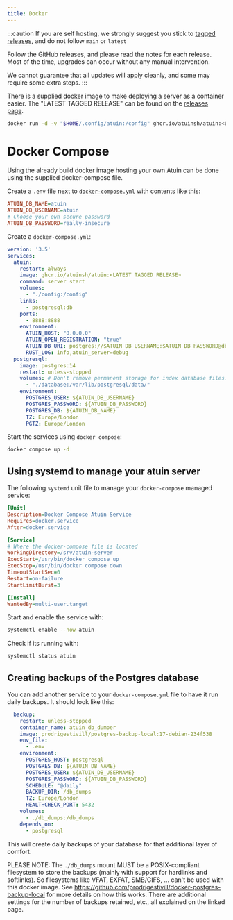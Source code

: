 ```yaml
---
title: Docker
---
```


:::caution
If you are self hosting, we strongly suggest you stick to [tagged releases](https://github.com/atuinsh/atuin/releases), and do not follow `main` or `latest`

Follow the GitHub releases, and please read the notes for each release. Most of the time, upgrades can occur without any manual intervention.

We cannot guarantee that all updates will apply cleanly, and some may require some extra steps.
:::

There is a supplied docker image to make deploying a server as a container easier. The "LATEST TAGGED RELEASE" can be found on the [releases page](https://github.com/atuinsh/atuin/releases).

```sh
docker run -d -v "$HOME/.config/atuin:/config" ghcr.io/atuinsh/atuin:<LATEST TAGGED RELEASE> server start
```

# Docker Compose

Using the already build docker image hosting your own Atuin can be done using the supplied docker-compose file.

Create a `.env` file next to [`docker-compose.yml`](https://github.com/atuinsh/atuin/raw/main/docker-compose.yml) with contents like this:

```ini
ATUIN_DB_NAME=atuin
ATUIN_DB_USERNAME=atuin
# Choose your own secure password
ATUIN_DB_PASSWORD=really-insecure
```

Create a `docker-compose.yml`:

```yaml
version: '3.5'
services:
  atuin:
    restart: always
    image: ghcr.io/atuinsh/atuin:<LATEST TAGGED RELEASE>
    command: server start
    volumes:
      - "./config:/config"
    links:
      - postgresql:db
    ports:
      - 8888:8888
    environment:
      ATUIN_HOST: "0.0.0.0"
      ATUIN_OPEN_REGISTRATION: "true"
      ATUIN_DB_URI: postgres://$ATUIN_DB_USERNAME:$ATUIN_DB_PASSWORD@db/$ATUIN_DB_NAME
      RUST_LOG: info,atuin_server=debug
  postgresql:
    image: postgres:14
    restart: unless-stopped
    volumes: # Don't remove permanent storage for index database files!
      - "./database:/var/lib/postgresql/data/"
    environment:
      POSTGRES_USER: ${ATUIN_DB_USERNAME}
      POSTGRES_PASSWORD: ${ATUIN_DB_PASSWORD}
      POSTGRES_DB: ${ATUIN_DB_NAME}
      TZ: Europe/London
      PGTZ: Europe/London
```

Start the services using `docker compose`:

```sh
docker compose up -d
```

## Using systemd to manage your atuin server

The following `systemd` unit file to manage your `docker-compose` managed service:

```ini
[Unit]
Description=Docker Compose Atuin Service
Requires=docker.service
After=docker.service

[Service]
# Where the docker-compose file is located
WorkingDirectory=/srv/atuin-server
ExecStart=/usr/bin/docker compose up
ExecStop=/usr/bin/docker compose down
TimeoutStartSec=0
Restart=on-failure
StartLimitBurst=3

[Install]
WantedBy=multi-user.target
```

Start and enable the service with:

```sh
systemctl enable --now atuin
```

Check if its running with:

```sh
systemctl status atuin
```

## Creating backups of the Postgres database

You can add another service to your `docker-compose.yml` file to have it run daily backups. It should look like this:

```yaml
  backup:
    restart: unless-stopped
    container_name: atuin_db_dumper
    image: prodrigestivill/postgres-backup-local:17-debian-234f538
    env_file:
      - .env
    environment:
      POSTGRES_HOST: postgresql
      POSTGRES_DB: ${ATUIN_DB_NAME}
      POSTGRES_USER: ${ATUIN_DB_USERNAME}
      POSTGRES_PASSWORD: ${ATUIN_DB_PASSWORD}
      SCHEDULE: "@daily"
      BACKUP_DIR: /db_dumps
      TZ: Europe/London
      HEALTHCHECK_PORT: 5432
    volumes:
      - ./db_dumps:/db_dumps
    depends_on:
      - postgresql
```

This will create daily backups of your database for that additional layer of comfort.

PLEASE NOTE: The `./db_dumps` mount MUST be a POSIX-compliant filesystem to store the backups (mainly with support for hardlinks and softlinks). So filesystems like VFAT, EXFAT, SMB/CIFS, ... can't be used with this docker image. See https://github.com/prodrigestivill/docker-postgres-backup-local for more details on how this works. There are additional settings for the number of backups retained, etc., all explained on the linked page.

